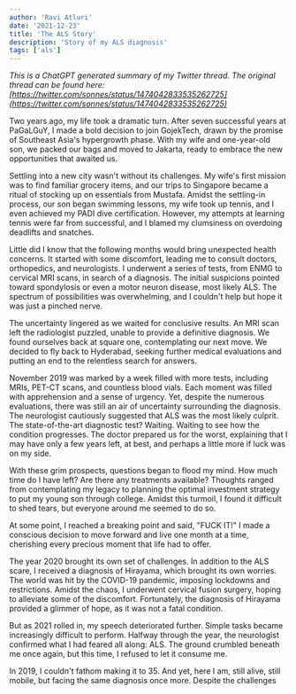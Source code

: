 ```yaml
---
author: 'Ravi Atluri'
date: '2021-12-23'
title: 'The ALS Story'
description: 'Story of my ALS diagnosis'
tags: ['als']
---
```



_This is a ChatGPT generated summary of my Twitter thread. The original thread can be found here: [https://twitter.com/sonnes/status/1474042833535262725](https://twitter.com/sonnes/status/1474042833535262725)_

Two years ago, my life took a dramatic turn. After seven successful years at PaGaLGuY, I made a bold decision to join GojekTech, drawn by the promise of Southeast Asia's hypergrowth phase. With my wife and one-year-old son, we packed our bags and moved to Jakarta, ready to embrace the new opportunities that awaited us.

Settling into a new city wasn't without its challenges. My wife's first mission was to find familiar grocery items, and our trips to Singapore became a ritual of stocking up on essentials from Mustafa. Amidst the settling-in process, our son began swimming lessons, my wife took up tennis, and I even achieved my PADI dive certification. However, my attempts at learning tennis were far from successful, and I blamed my clumsiness on overdoing deadlifts and snatches.

Little did I know that the following months would bring unexpected health concerns. It started with some discomfort, leading me to consult doctors, orthopedics, and neurologists. I underwent a series of tests, from ENMG to cervical MRI scans, in search of a diagnosis. The initial suspicions pointed toward spondylosis or even a motor neuron disease, most likely ALS. The spectrum of possibilities was overwhelming, and I couldn't help but hope it was just a pinched nerve.

The uncertainty lingered as we waited for conclusive results. An MRI scan left the radiologist puzzled, unable to provide a definitive diagnosis. We found ourselves back at square one, contemplating our next move. We decided to fly back to Hyderabad, seeking further medical evaluations and putting an end to the relentless search for answers.

November 2019 was marked by a week filled with more tests, including MRIs, PET-CT scans, and countless blood vials. Each moment was filled with apprehension and a sense of urgency. Yet, despite the numerous evaluations, there was still an air of uncertainty surrounding the diagnosis. The neurologist cautiously suggested that ALS was the most likely culprit. The state-of-the-art diagnostic test? Waiting. Waiting to see how the condition progresses. The doctor prepared us for the worst, explaining that I may have only a few years left, at best, and perhaps a little more if luck was on my side.

With these grim prospects, questions began to flood my mind. How much time do I have left? Are there any treatments available? Thoughts ranged from contemplating my legacy to planning the optimal investment strategy to put my young son through college. Amidst this turmoil, I found it difficult to shed tears, but everyone around me seemed to do so.

At some point, I reached a breaking point and said, "FUCK IT!" I made a conscious decision to move forward and live one month at a time, cherishing every precious moment that life had to offer.

The year 2020 brought its own set of challenges. In addition to the ALS scare, I received a diagnosis of Hirayama, which brought its own worries. The world was hit by the COVID-19 pandemic, imposing lockdowns and restrictions. Amidst the chaos, I underwent cervical fusion surgery, hoping to alleviate some of the discomfort. Fortunately, the diagnosis of Hirayama provided a glimmer of hope, as it was not a fatal condition.

But as 2021 rolled in, my speech deteriorated further. Simple tasks became increasingly difficult to perform. Halfway through the year, the neurologist confirmed what I had feared all along: ALS. The ground crumbled beneath me once again, but this time, I refused to let it consume me.

In 2019, I couldn't fathom making it to 35. And yet, here I am, still alive, still mobile, but facing the same diagnosis once more. Despite the challenges
